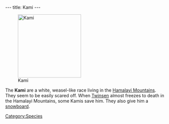 ---
title: Kami
---

{{twinsunica import}}[[Image:Screenshot-lba1-movies-05-snowstorm-05.jpg|right|200px|thumb|Kami]]

The '''Kami''' are a white, weasel-like race living in the [[Hamalayi Mountains]]. They seem to be easily scared off. When [[Twinsen]] almost freezes to death in the Hamalayi Mountains, some Kamis save him. They also give him a [[snowboard]].

[[Category:Species]]
